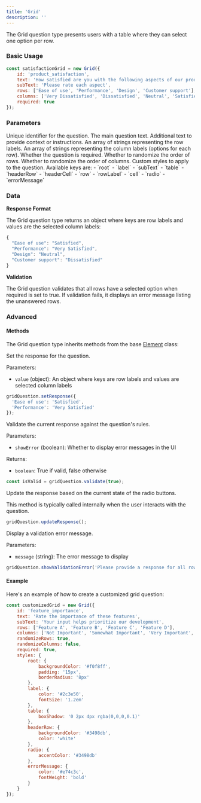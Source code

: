 ```yaml
---
title: 'Grid'
description: ''
---
```


The Grid question type presents users with a table where they can select one option per row.

### Basic Usage

```javascript
const satisfactionGrid = new Grid({
    id: 'product_satisfaction',
    text: 'How satisfied are you with the following aspects of our product?',
    subText: 'Please rate each aspect',
    rows: ['Ease of use', 'Performance', 'Design', 'Customer support'],
    columns: ['Very Dissatisfied', 'Dissatisfied', 'Neutral', 'Satisfied', 'Very Satisfied'],
    required: true
});
```

### Parameters

<ParamField path="id" type="string" required>
  Unique identifier for the question.
</ParamField>

<ParamField path="text" type="string" required>
  The main question text.
</ParamField>

<ParamField path="subText" type="string" default="">
  Additional text to provide context or instructions.
</ParamField>

<ParamField path="rows" type="array" required>
  An array of strings representing the row labels.
</ParamField>

<ParamField path="columns" type="array" required>
  An array of strings representing the column labels (options for each row).
</ParamField>

<ParamField path="required" type="boolean" default="true">
  Whether the question is required.
</ParamField>

<ParamField path="randomizeRows" type="boolean" default="false">
  Whether to randomize the order of rows.
</ParamField>

<ParamField path="randomizeColumns" type="boolean" default="false">
  Whether to randomize the order of columns.
</ParamField>

<ParamField path="styles" type="object">
  Custom styles to apply to the question. Available keys are:
  - `root`
  - `label`
  - `subText`
  - `table`
  - `headerRow`
  - `headerCell`
  - `row`
  - `rowLabel`
  - `cell`
  - `radio`
  - `errorMessage`
</ParamField>

### Data

**Response Format**

The Grid question type returns an object where keys are row labels and values are the selected column labels:

```javascript
{
  "Ease of use": "Satisfied",
  "Performance": "Very Satisfied",
  "Design": "Neutral",
  "Customer support": "Dissatisfied"
}
```

**Validation**

The Grid question validates that all rows have a selected option when required is set to true. If validation fails, it displays an error message listing the unanswered rows.

### Advanced

#### Methods

The Grid question type inherits methods from the base [Element](custom) class:

<ParamField path="setResponse" type="function">
  Set the response for the question.

  Parameters:
  - `value` (object): An object where keys are row labels and values are selected column labels

  ```javascript
  gridQuestion.setResponse({
    'Ease of use': 'Satisfied',
    'Performance': 'Very Satisfied'
  });
  ```
</ParamField>

<ParamField path="validate" type="function">
  Validate the current response against the question's rules.

  Parameters:
  - `showError` (boolean): Whether to display error messages in the UI

  Returns:
  - `boolean`: True if valid, false otherwise

  ```javascript
  const isValid = gridQuestion.validate(true);
  ```
</ParamField>

<ParamField path="updateResponse" type="function">
  Update the response based on the current state of the radio buttons.

  This method is typically called internally when the user interacts with the question.

  ```javascript
  gridQuestion.updateResponse();
  ```
</ParamField>

<ParamField path="showValidationError" type="function">
  Display a validation error message.

  Parameters:
  - `message` (string): The error message to display

  ```javascript
  gridQuestion.showValidationError('Please provide a response for all rows.');
  ```
</ParamField>

#### Example

Here's an example of how to create a customized grid question:

```javascript
const customizedGrid = new Grid({
    id: 'feature_importance',
    text: 'Rate the importance of these features',
    subText: 'Your input helps prioritize our development',
    rows: ['Feature A', 'Feature B', 'Feature C', 'Feature D'],
    columns: ['Not Important', 'Somewhat Important', 'Very Important', 'Critical'],
    randomizeRows: true,
    randomizeColumns: false,
    required: true,
    styles: {
        root: { 
            backgroundColor: '#f0f8ff',
            padding: '15px',
            borderRadius: '8px'
        },
        label: { 
            color: '#2c3e50',
            fontSize: '1.2em'
        },
        table: {
            boxShadow: '0 2px 4px rgba(0,0,0,0.1)'
        },
        headerRow: {
            backgroundColor: '#3498db',
            color: 'white'
        },
        radio: {
            accentColor: '#3498db'
        },
        errorMessage: {
            color: '#e74c3c',
            fontWeight: 'bold'
        }
    }
});
```